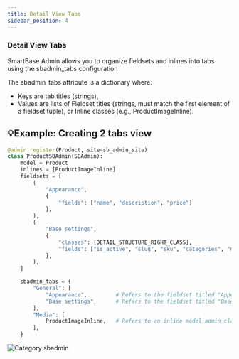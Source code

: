 ```yaml
---
title: Detail View Tabs
sidebar_position: 4
---
```


### Detail View Tabs

SmartBase Admin allows you to organize fieldsets and inlines into tabs using the sbadmin_tabs configuration

The sbadmin_tabs attribute is a dictionary where:
- Keys are tab titles (strings),
- Values are lists of Fieldset titles (strings, must match the first element of a fieldset tuple), or Inline classes (e.g., ProductImageInline).

## 💡Example: Creating 2 tabs view
<Tabs groupId="2">
<TabItem value="code" label="Code">

```python title="catalog/sb_admin.py"
@admin.register(Product, site=sb_admin_site)
class ProductSBAdmin(SBAdmin):
    model = Product
    inlines = [ProductImageInline]
    fieldsets = [
        (
            "Appearance",
            {
                "fields": ["name", "description", "price"]
            },
        ),
        (
            "Base settings",
            {
                "classes": [DETAIL_STRUCTURE_RIGHT_CLASS],
                "fields": ["is_active", "slug", "sku", "categories", "manufacturer"],
            },
        ),
    ]

    sbadmin_tabs = {
        "General": [
            "Appearance",         # Refers to the fieldset titled "Appearance"
            "Base settings",      # Refers to the fieldset titled "Base settings"
        ],
        "Media": [
            ProductImageInline,   # Refers to an inline model admin class
        ],
    }
```

</TabItem>
<TabItem value="screenshot" label="Result">

![Category sbadmin](/img/screenshots/tabs.png)

</TabItem>

</Tabs>